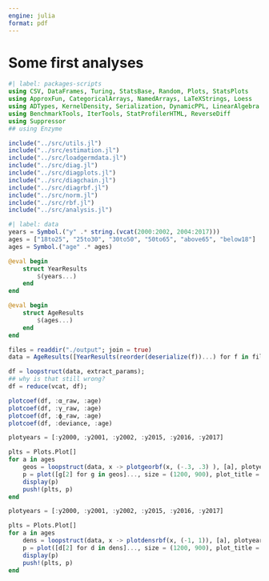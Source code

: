 ```yaml
---
engine: julia
format: pdf
---
```


# Some first analyses

```julia
#| label: packages-scripts
using CSV, DataFrames, Turing, StatsBase, Random, Plots, StatsPlots
using ApproxFun, CategoricalArrays, NamedArrays, LaTeXStrings, Loess
using ADTypes, KernelDensity, Serialization, DynamicPPL, LinearAlgebra
using BenchmarkTools, IterTools, StatProfilerHTML, ReverseDiff
using Suppressor
## using Enzyme

include("../src/utils.jl")
include("../src/estimation.jl")
include("../src/loadgermdata.jl")
include("../src/diag.jl")
include("../src/diagplots.jl")
include("../src/diagchain.jl")
include("../src/diagrbf.jl")
include("../src/norm.jl")
include("../src/rbf.jl")
include("../src/analysis.jl")

```

```julia
#| label: data
years = Symbol.("y" .* string.(vcat(2000:2002, 2004:2017)))
ages = ["18to25", "25to30", "30to50", "50to65", "above65", "below18"]
ages = Symbol.("age" .* ages)

@eval begin
    struct YearResults
        $(years...)
    end
end

@eval begin
    struct AgeResults
        $(ages...)
    end
end

files = readdir("./output"; join = true)
data = AgeResults([YearResults(reorder(deserialize(f))...) for f in files]...);

```

```julia

df = loopstruct(data, extract_params);
## why is that still wrong?
df = reduce(vcat, df);

plotcoef(df, :α_raw, :age)
plotcoef(df, :γ_raw, :age)
plotcoef(df, :ϕ_raw, :age)
plotcoef(df, :deviance, :age)


```

```julia

plotyears = [:y2000, :y2001, :y2002, :y2015, :y2016, :y2017]

plts = Plots.Plot[]
for a in ages
    geos = loopstruct(data, x -> plotgeorbf(x, (-.3, .3) ), [a], plotyears)
    p = plot([g[2] for g in geos]..., size = (1200, 900), plot_title = "$a")
    display(p)
    push!(plts, p)
end

```


```julia

plotyears = [:y2000, :y2001, :y2002, :y2015, :y2016, :y2017]

plts = Plots.Plot[]
for a in ages
    dens = loopstruct(data, x -> plotdensrbf(x, (-1, 1)), [a], plotyears)
    p = plot([d[2] for d in dens]..., size = (1200, 900), plot_title = "$a")
    display(p)
    push!(plts, p)
end

```
